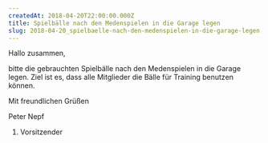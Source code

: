 ```yaml
---
createdAt: 2018-04-20T22:00:00.000Z
title: Spielbälle nach den Medenspielen in die Garage legen
slug: 2018-04-20_spielbaelle-nach-den-medenspielen-in-die-garage-legen
---
```


Hallo zusammen,

bitte die gebrauchten Spielbälle nach den Medenspielen in die Garage legen. Ziel ist es, dass alle Mitglieder die Bälle für Training benutzen können.

Mit freundlichen Grüßen

Peter Nepf  
1. Vorsitzender
